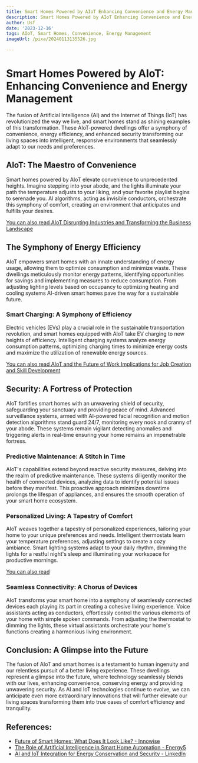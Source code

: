 ```yaml
---
title: Smart Homes Powered by AIoT Enhancing Convenience and Energy Management
description: Smart Homes Powered by AIoT Enhancing Convenience and Energy Management
author: Usf
date: '2023-12-16'
tags: AIoT, Smart Homes, Convenience, Energy Management
imageUrl: /pixa/20240113135526.jpg

---
```

# Smart Homes Powered by AIoT:  Enhancing Convenience and  Energy  Management

The  fusion of Artificial Intelligence  (AI) and the Internet of Things  (IoT)  has revolutionized the way we live, and smart homes  stand as shining examples of this transformation. These AIoT-powered  dwellings offer a symphony of convenience, energy efficiency, and enhanced security transforming our living spaces into intelligent, responsive environments that seamlessly adapt to our needs and preferences.

## AIoT: The Maestro of Convenience

Smart  homes powered by AIoT elevate convenience to unprecedented heights. Imagine stepping into your abode, and the lights illuminate your path the temperature  adjusts to your liking,  and  your favorite playlist begins to serenade you.  AI algorithms, acting as invisible conductors, orchestrate this symphony of comfort, creating an environment that anticipates and fulfills your desires.

[You can  also read AIoT Disrupting Industries and Transforming the Business Landscape](AIoT%20Disrupting%20Industries%20and%20Transforming%20the%20Business%20Landscape)


## The Symphony  of Energy Efficiency

AIoT empowers smart homes with an innate understanding of  energy usage, allowing them to optimize consumption  and minimize waste. These dwellings meticulously monitor energy patterns, identifying opportunities for savings and implementing  measures  to reduce consumption. From adjusting lighting levels based  on occupancy to optimizing heating and cooling systems AI-driven  smart homes pave the way for a sustainable future.

### Smart Charging: A Symphony of Efficiency

Electric vehicles (EVs) play a crucial role in the sustainable transportation revolution, and smart homes  equipped with AIoT take EV charging to new heights of efficiency. Intelligent charging systems analyze  energy consumption patterns, optimizing  charging times to minimize energy costs and maximize the  utilization of renewable energy  sources.

[You can also read  AIoT and the Future of  Work Implications for Job Creation  and Skill Development](AIoT%20and%20the%20Future%20of%20Work%20Implications%20for%20Job%20Creation%20and%20Skill%20Development)


## Security: A Fortress of Protection

AIoT fortifies smart homes with an unwavering shield of security, safeguarding your sanctuary and providing peace of mind. Advanced surveillance systems, armed with AI-powered facial recognition and motion detection algorithms stand guard 24/7, monitoring every nook and cranny of your abode. These systems remain vigilant detecting anomalies and triggering alerts in real-time ensuring your home remains an impenetrable fortress.

### Predictive Maintenance: A Stitch in Time

AIoT's capabilities  extend beyond reactive security  measures, delving into the realm of predictive maintenance. These systems diligently monitor the health of  connected  devices, analyzing data to identify potential issues before they manifest.  This proactive  approach minimizes  downtime prolongs the  lifespan of appliances, and ensures the smooth operation  of your smart home ecosystem.

### Personalized Living: A Tapestry of Comfort

AIoT weaves together a tapestry of personalized experiences, tailoring your home  to your unique preferences and needs.  Intelligent thermostats learn your temperature preferences, adjusting settings to create a cozy ambiance. Smart lighting systems adapt to your daily rhythm, dimming the lights for a restful night's  sleep and illuminating your workspace for productive  mornings.

[You can also read  ]()


### Seamless Connectivity: A Chorus of Devices

AIoT transforms your smart home  into a symphony of seamlessly connected devices each playing its part in  creating a cohesive living experience. Voice assistants acting as conductors, effortlessly control the various elements  of your home with simple spoken commands. From  adjusting the thermostat to dimming the lights,  these virtual assistants orchestrate your home's functions creating a harmonious living environment.

## Conclusion:  A Glimpse into  the Future

The fusion of AIoT and smart homes is a  testament  to human ingenuity and our relentless pursuit of a better living experience. These dwellings represent  a glimpse into the future, where technology seamlessly blends with our lives, enhancing  convenience, conserving energy and providing unwavering  security. As AI and  IoT technologies continue to evolve, we  can anticipate even more  extraordinary innovations that will further elevate our living spaces transforming them into true oases of comfort efficiency and tranquility.

## References:
- [Future of Smart Homes: What Does It Look Like? - Innowise](https://innowise.com/blog/future-of-smart-homes/)
- [The Role of Artificial Intelligence in Smart Home Automation - Energy5](https://energy5.com/the-role-of-artificial-intelligence-in-smart-home-automation)
- [AI and IoT Integration for Energy Conservation and Security - LinkedIn](https://www.linkedin.com/pulse/smart-homes-ai-iot-integration-energy-conservation-security-bigdeli)
